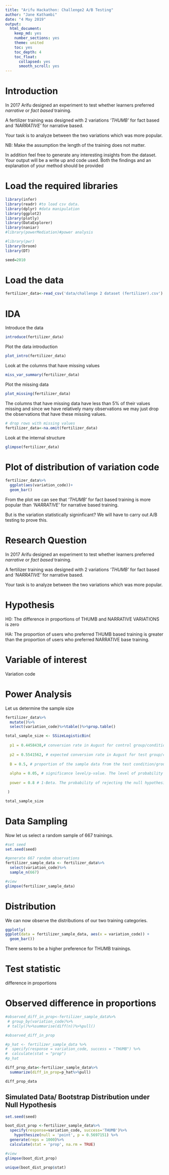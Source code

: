 ```yaml
---
title: "Arifu Hackathon: Challenge2 A/B Testing"
author: "Jane Kathambi"
date: "4 May 2019"
output: 
  html_document:
    keep_md: yes
    number_sections: yes
    theme: united
    toc: yes
    toc_depth: 4
    toc_float:
      collapsed: yes
      smooth_scroll: yes
---
```

# Introduction
In 2017 Arifu designed an experiment to test whether learners preferred *narrative* or *fact based* training. 

A fertilizer training was designed with 2 variations *'THUMB'* for fact based and *'NARRATIVE'* for narrative based. 

Your task is to analyze between the two variations which was more popular. 

NB: Make the assumption the length of the training does not matter.

In addition feel free to generate any interesting insights from the dataset. Your output will be a write up and code used. Both the findings and an explanation of your method should be provided 
 

# Load the required libraries
```r
library(infer)
library(readr) #to load csv data.
library(dplyr) #data manipulation
library(ggplot2)
library(plotly)
library(DataExplorer)
library(naniar)
#library(powerMediation)#power analysis

#library(pwr)
library(broom)
library(DT)

seed=2010
```

# Load the data
```r
fertilizer_data<-read_csv('data/challenge 2 dataset (fertilizer).csv')
```

# IDA

Introduce the data
```r
introduce(fertilizer_data)
```

Plot the data introduction
```r
plot_intro(fertilizer_data)
```

Look at the columns that have missing values
```r
miss_var_summary(fertilizer_data)
```

Plot the missing data
```r
plot_missing(fertilizer_data)
```

The columns that have missing data have less than 5% of their values missing and since we have relatively many observations we may just drop the observations that have these missing values.

```r
# drop rows with missing values
fertilizer_data<-na.omit(fertilizer_data)
```


Look at the internal structure
```r
glimpse(fertilizer_data)
```

# Plot of distribution of variation code
```r
fertilizer_data%>%
  ggplot(aes(variation_code))+
  geom_bar()
```

From the plot we can see that *'THUMB'* for fact based training is more popular than *'NARRATIVE'* for narrative based training.

But is the variation statistically signinficant? We will have to carry out A/B testing to prove this.
 
#  Research Question

In 2017 Arifu designed an experiment to test whether learners preferred *narrative* or *fact based* training. 

A fertilizer training was designed with 2 variations *'THUMB'* for fact based and *'NARRATIVE'* for narrative based. 

Your task is to analyze between the two variations which was more popular.

# Hypothesis

H0: The difference in proportions of THUMB and NARRATIVE VARIATIONS is zero

HA: The proportion of users who preferred THUMB based training is greater than the proportion of users who preferred NARRATIVE base training.

# Variable of interest
Variation code

# Power Analysis 

Let us determine the sample size
```r
fertilizer_data%>%
  mutate()%>%
  select(variation_code)%>%table()%>%prop.table()
```

```r
total_sample_size <- SSizeLogisticBin(
  
  p1 = 0.4458438,# conversion rate in August for control group/condition 
  
  p2 = 0.5541562, # expected conversion rate in August for test group/condition, assuming a 10 percentage point increase
  
  B = 0.5, # proportion of the sample data from the test condition/group (ideally 0.5)
  
  alpha = 0.05, # significance level/p-value. The level of probability at which it is agreed that the null hypothesis will be rejected. Conventionally set at 0.05.
  
  power = 0.8 # 1-Beta. The probability of rejecting the null hypothesis when it is false and the HA is true.

 )

total_sample_size
``` 

# Data Sampling
Now let us select a random sample of 667 trainings.
```r
#set seed
set.seed(seed)

#generate 667 random observations 
fertilizer_sample_data <- fertilizer_data%>% 
  select(variation_code)%>%
  sample_n(667) 

#view
glimpse(fertilizer_sample_data)
```

# Distribution
We can now observe the distributions of our two training categories. 
```r
ggplotly(
ggplot(data = fertilizer_sample_data, aes(x = variation_code)) +
  geom_bar())
```

There seems to be a higher preference for THUMB trainings.

# Test statistic

difference in proportions

# Observed difference in proportions
```r
#observed_diff_in_prop<-fertilizer_sample_data%>%
 # group_by(variation_code)%>%
 # tally()%>%summarise(diff(n))%>%pull()

#observed_diff_in_prop

#p_hat <- fertilizer_sample_data %>% 
#  specify(response = variation_code, success = "THUMB") %>% 
#  calculate(stat = "prop")
#p_hat
```
```r
diff_prop_data<-fertilizer_sample_data%>%
  summarize(diff_in_prop=p_hat%>%pull)

diff_prop_data
```

## Simulated Data/ Bootstrap Distribution under Null Hypothesis

```r
set.seed(seed)

boot_dist_prop <-fertilizer_sample_data%>%
  specify(response=variation_code, success='THUMB')%>%
    hypothesize(null = 'point', p = 0.5697151) %>% 
  generate(reps = 1000)%>%
  calculate(stat = 'prop', na.rm = TRUE)
```

```r
#view
glimpse(boot_dist_prop)
```

```r
unique(boot_dist_prop$stat)
```

